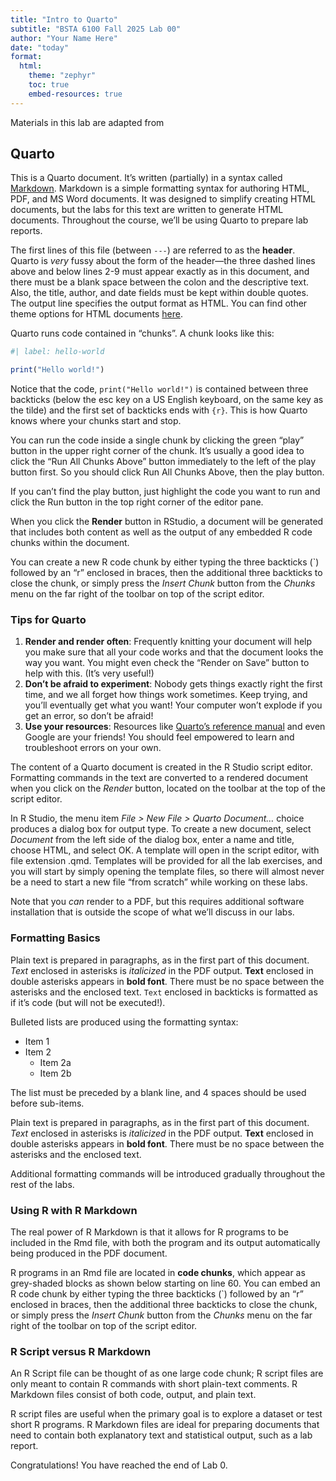 ```yaml
---
title: "Intro to Quarto"
subtitle: "BSTA 6100 Fall 2025 Lab 00"
author: "Your Name Here"
date: "today"
format:
  html:
    theme: "zephyr"
    toc: true
    embed-resources: true
---
```


:::{.callout-note}
Materials in this lab are adapted from 
:::


## Quarto

This is a Quarto document. It's written (partially) in a syntax called [Markdown](https://quarto.org/docs/authoring/markdown-basics.html). Markdown is a simple formatting syntax for authoring HTML, PDF, and MS Word documents. It was designed to simplify creating HTML documents, but the labs for this text are written to generate HTML documents.
Throughout the course, we'll be using Quarto to prepare lab reports. 

The first lines of this file (between `---`) are referred to as the **header**. Quarto is *very* fussy about the form of the header---the three dashed lines above and below lines 2-9 must appear exactly as in this document, and there must be a blank space between the colon and the descriptive text. Also, the title, author, and date fields must be kept within double quotes. The output line specifies the output format as HTML. You can find other theme options for HTML documents [here](https://bootswatch.com/).

Quarto runs code contained in "chunks". A chunk looks like this:
```r
#| label: hello-world

print("Hello world!")

```

Notice that the code, `print("Hello world!")` is contained between three backticks (below the esc key on a US English keyboard, on the same key as the tilde) and the first set of backticks ends with `{r}`. This is how Quarto knows where your chunks start and stop. 

You can run the code inside a single chunk by clicking the green "play" button in the upper right corner of the chunk. It's usually a good idea to click the "Run All Chunks Above" button immediately to the left of the play button first. So you should click Run All Chunks Above, then the play button.

If you can't find the play button, just highlight the code you want to run and click the Run button in the top right corner of the editor pane.

When you click the **Render** button in RStudio, a document will be generated that includes both content as well as the output of any embedded R code chunks within the document. 

You can create a new R code chunk by either typing the three backticks (`) followed by an "r" enclosed in braces, then the additional three backticks to close the chunk, or simply press the *Insert Chunk* button from the *Chunks* menu on the far right of the toolbar on top of the script editor. 

### Tips for Quarto
1. **Render and render often**: Frequently knitting your document will help you make sure that all your code works and that the document looks the way you want. You might even check the "Render on Save" button to help with this. (It's very useful!)
1. **Don't be afraid to experiment**: Nobody gets things exactly right the first time, and we all forget how things work sometimes. Keep trying, and you'll eventually get what you want! Your computer won't explode if you get an error, so don't be afraid!
1. **Use your resources**: Resources like [Quarto's reference manual](https://quarto.org/docs/reference/) and even Google are your friends! You should feel empowered to learn and troubleshoot errors on your own.

The content of a Quarto document is created in the R Studio script editor. Formatting commands in the text are converted to a rendered document when you click on the *Render* button, located on the toolbar at the top of the script editor.

In R Studio, the menu item *File > New File > Quarto Document...* choice produces a dialog box for output type. To create a new document, select *Document* from the left side of the dialog box, enter a name and title, choose HTML, and select OK. A template will open in the script editor, with file extension .qmd. Templates will be provided for all the lab exercises, and you will start by simply opening the template files, so there will almost never be a need to start a new file "from scratch" while working on these labs.

Note that you *can* render to a PDF, but this requires additional software installation that is outside the scope of what we'll discuss in our labs.

### Formatting Basics

Plain text is prepared in paragraphs, as in the first part of this document. *Text* enclosed in asterisks is *italicized* in the PDF output. **Text** enclosed in double asterisks appears in **bold font**. There must be no space between the asterisks and the enclosed text. `Text` enclosed in backticks is formatted as if it's code (but will not be executed!).

Bulleted lists are produced using the formatting syntax: 

- Item 1 
- Item 2 
    + Item 2a
    + Item 2b

The list must be preceded by a blank line, and 4 spaces should be used before sub-items.

<!---
To make a "comment" in an R Markdown document, use the syntax on the lines preceding and following this message. All the text within the 'arrows' does not appear in the rendered document, similar to how lines preceded with a # in R are not executed as code.
--->


Plain text is prepared in paragraphs, as in the first part of this document. *Text* enclosed in asterisks is *italicized* in the PDF output. **Text** enclosed in double asterisks appears in **bold font**.  There must be no space between the asterisks and the enclosed text.

Additional formatting commands will be introduced gradually throughout the rest of the labs.

<!---
To make a "comment" in an R Markdown document, use the syntax on the lines preceding and following this message. All the text within the 'arrows' does not appear in the knitted PDF, similar to how lines preceded with a # in R are not executed as code.
--->


### Using R with R Markdown

The real power of R Markdown is that it allows for R programs to be included in the Rmd file, with both the program and its output automatically being produced in the PDF document.

R programs in an Rmd file are located in **code chunks**, which appear as grey-shaded blocks as shown below starting on line 60. You can embed an R code chunk by either typing the three backticks (`) followed by an "r" enclosed in braces, then the additional three backticks to close the chunk, or simply press the *Insert Chunk* button from the *Chunks* menu on the far right of the toolbar on top of the script editor. 


### R Script versus R Markdown

An R Script file can be thought of as one large code chunk; R script files are only meant to contain R commands with short plain-text comments. R Markdown files consist of both code, output, and plain text.

R script files are useful when the primary goal is to explore a dataset or test short R programs. R Markdown files are ideal for preparing documents that need to contain both explanatory text and statistical output, such as a lab report. 

Congratulations! You have reached the end of Lab 0. 